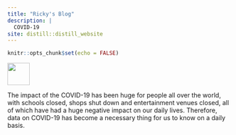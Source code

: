 ```yaml
---
title: "Ricky's Blog"
description: |
  COVID-19
site: distill::distill_website
---
```


```r
knitr::opts_chunk$set(echo = FALSE)

```


![](covid-19.jpg){width=50}

The impact of the COVID-19 has been huge for people all over the world, with schools closed, shops shut down and entertainment venues closed, all of which have had a huge negative impact on our daily lives. Therefore, data on COVID-19 has become a necessary thing for us to know on a daily basis.
